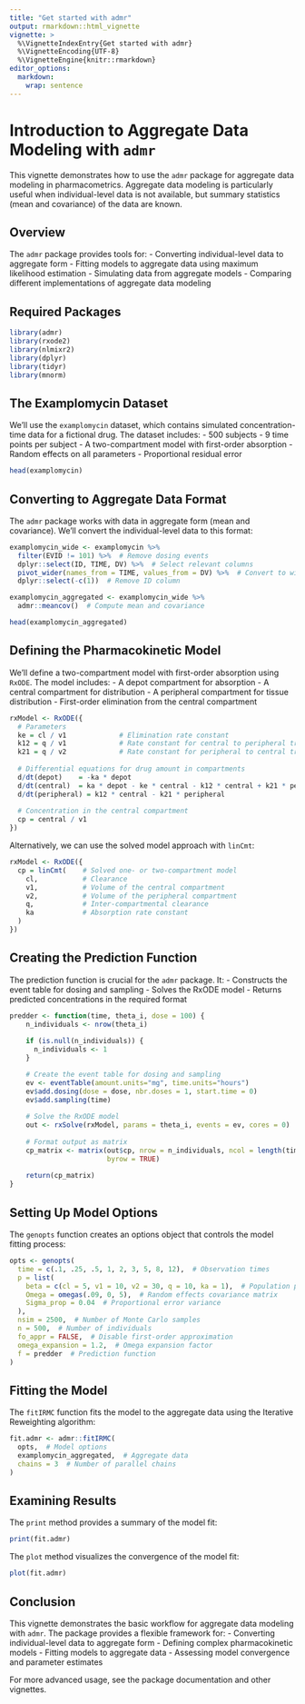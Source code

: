 ```yaml
---
title: "Get started with admr"
output: rmarkdown::html_vignette
vignette: >
  %\VignetteIndexEntry{Get started with admr}
  %\VignetteEncoding{UTF-8}
  %\VignetteEngine{knitr::rmarkdown}
editor_options: 
  markdown: 
    wrap: sentence
---
```


# Introduction to Aggregate Data Modeling with `admr`

This vignette demonstrates how to use the `admr` package for aggregate data modeling in pharmacometrics. Aggregate data modeling is particularly useful when individual-level data is not available, but summary statistics (mean and covariance) of the data are known.

## Overview

The `admr` package provides tools for:
- Converting individual-level data to aggregate form
- Fitting models to aggregate data using maximum likelihood estimation
- Simulating data from aggregate models
- Comparing different implementations of aggregate data modeling

## Required Packages

```r
library(admr)
library(rxode2)
library(nlmixr2)
library(dplyr)
library(tidyr)
library(mnorm)
```

## The Examplomycin Dataset

We'll use the `examplomycin` dataset, which contains simulated concentration-time data for a fictional drug. The dataset includes:
- 500 subjects
- 9 time points per subject
- A two-compartment model with first-order absorption
- Random effects on all parameters
- Proportional residual error

```r
head(examplomycin)
```

## Converting to Aggregate Data Format

The `admr` package works with data in aggregate form (mean and covariance). We'll convert the individual-level data to this format:

```r
examplomycin_wide <- examplomycin %>%
  filter(EVID != 101) %>%  # Remove dosing events
  dplyr::select(ID, TIME, DV) %>%  # Select relevant columns
  pivot_wider(names_from = TIME, values_from = DV) %>%  # Convert to wide format
  dplyr::select(-c(1))  # Remove ID column

examplomycin_aggregated <- examplomycin_wide %>%
  admr::meancov()  # Compute mean and covariance

head(examplomycin_aggregated)
```

## Defining the Pharmacokinetic Model

We'll define a two-compartment model with first-order absorption using `RxODE`. The model includes:
- A depot compartment for absorption
- A central compartment for distribution
- A peripheral compartment for tissue distribution
- First-order elimination from the central compartment

```r
rxModel <- RxODE({
  # Parameters
  ke = cl / v1             # Elimination rate constant
  k12 = q / v1             # Rate constant for central to peripheral transfer
  k21 = q / v2             # Rate constant for peripheral to central transfer
  
  # Differential equations for drug amount in compartments
  d/dt(depot)    = -ka * depot
  d/dt(central)  = ka * depot - ke * central - k12 * central + k21 * peripheral
  d/dt(peripheral) = k12 * central - k21 * peripheral
  
  # Concentration in the central compartment
  cp = central / v1
})
```

Alternatively, we can use the solved model approach with `linCmt`:

```r
rxModel <- RxODE({
  cp = linCmt(    # Solved one- or two-compartment model
    cl,           # Clearance
    v1,           # Volume of the central compartment
    v2,           # Volume of the peripheral compartment
    q,            # Inter-compartmental clearance
    ka            # Absorption rate constant
  )
})
```

## Creating the Prediction Function

The prediction function is crucial for the `admr` package. It:
- Constructs the event table for dosing and sampling
- Solves the RxODE model
- Returns predicted concentrations in the required format

```r
predder <- function(time, theta_i, dose = 100) {
    n_individuals <- nrow(theta_i)
    
    if (is.null(n_individuals)) {
      n_individuals <- 1
    }

    # Create the event table for dosing and sampling
    ev <- eventTable(amount.units="mg", time.units="hours")
    ev$add.dosing(dose = dose, nbr.doses = 1, start.time = 0)
    ev$add.sampling(time)
    
    # Solve the RxODE model
    out <- rxSolve(rxModel, params = theta_i, events = ev, cores = 0)
    
    # Format output as matrix
    cp_matrix <- matrix(out$cp, nrow = n_individuals, ncol = length(time), 
                        byrow = TRUE)
    
    return(cp_matrix)
}
```

## Setting Up Model Options

The `genopts` function creates an options object that controls the model fitting process:

```r
opts <- genopts(
  time = c(.1, .25, .5, 1, 2, 3, 5, 8, 12),  # Observation times
  p = list(
    beta = c(cl = 5, v1 = 10, v2 = 30, q = 10, ka = 1),  # Population parameters
    Omega = omegas(.09, 0, 5),  # Random effects covariance matrix
    Sigma_prop = 0.04  # Proportional error variance
  ),
  nsim = 2500,  # Number of Monte Carlo samples
  n = 500,  # Number of individuals
  fo_appr = FALSE,  # Disable first-order approximation
  omega_expansion = 1.2,  # Omega expansion factor
  f = predder  # Prediction function
)
```

## Fitting the Model

The `fitIRMC` function fits the model to the aggregate data using the Iterative Reweighting algorithm:

```r
fit.admr <- admr::fitIRMC(
  opts,  # Model options
  examplomycin_aggregated,  # Aggregate data
  chains = 3  # Number of parallel chains
)
```

## Examining Results

The `print` method provides a summary of the model fit:

```r
print(fit.admr)
```

The `plot` method visualizes the convergence of the model fit:

```r
plot(fit.admr)
```

## Conclusion

This vignette demonstrates the basic workflow for aggregate data modeling with `admr`. The package provides a flexible framework for:
- Converting individual-level data to aggregate form
- Defining complex pharmacokinetic models
- Fitting models to aggregate data
- Assessing model convergence and parameter estimates

For more advanced usage, see the package documentation and other vignettes.
